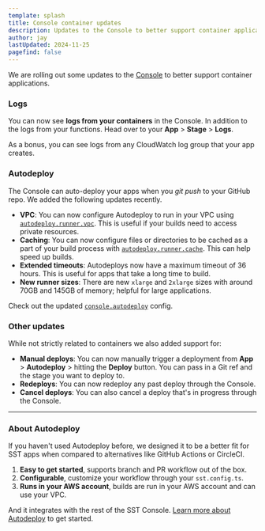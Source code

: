 ```yaml
---
template: splash
title: Console container updates
description: Updates to the Console to better support container applications.
author: jay
lastUpdated: 2024-11-25
pagefind: false
---
```


We are rolling out some updates to the [Console](/docs/console) to better support container applications.

### Logs

You can now see **logs from your containers** in the Console. In addition to the logs from your functions. Head over to your **App** > **Stage** > **Logs**.

As a bonus, you can see logs from any CloudWatch log group that your app creates.

### Autodeploy

The Console can auto-deploy your apps when you _git push_ to your GitHub repo. We added the following updates recently.

- **VPC**: You can now configure Autodeploy to run in your VPC using [`autodeploy.runner.vpc`](/docs/reference/config#vpc). This is useful if your builds need to access private resources.
- **Caching**: You can now configure files or directories to be cached as a part of your build process with [`autodeploy.runner.cache`](/docs/reference/config#cache). This can help speed up builds.
- **Extended timeouts**: Autodeploys now have a maximum timeout of 36 hours. This is useful for apps that take a long time to build.
- **New runner sizes**: There are new `xlarge` and `2xlarge` sizes with around 70GB and 145GB of memory; helpful for large applications.

Check out the updated [`console.autodeploy`](/docs/reference/config#console-autodeploy) config.

### Other updates

While not strictly related to containers we also added support for:

- **Manual deploys**: You can now manually trigger a deployment from **App** > **Autodeploy** > hitting the **Deploy** button. You can pass in a Git ref and the stage you want to deploy to.
- **Redeploys**: You can now redeploy any past deploy through the Console.
- **Cancel deploys**: You can also cancel a deploy that's in progress through the Console.

---

### About Autodeploy

If you haven't used Autodeploy before, we designed it to be a better fit for SST apps when compared to alternatives like GitHub Actions or CircleCI.

1. **Easy to get started**, supports branch and PR workflow out of the box.
2. **Configurable**, customize your workflow through your `sst.config.ts`.
3. **Runs in your AWS account**, builds are run in your AWS account and can use your VPC.

And it integrates with the rest of the SST Console. [Learn more about Autodeploy](/docs/console#autodeploy) to get started.
